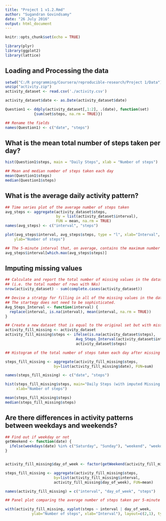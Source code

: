 ---
title: "Project 1 v1.2.Rmd"
author: "Sugandran Govindsamy"
date: "26 July 2016"
output: html_document
---

```{r setup, include=FALSE}
knitr::opts_chunk$set(echo = TRUE)
```

```{r}
library(plyr)
library(ggplot2)
library(lattice)
```

## Loading and Processing the data

```{r echo=true}

setwd("C:/R programming/Coursera/reproducible-research/Project 1/Data")
unzip("activity.zip")
activity_dataset <- read.csv('./activity.csv')

activity_dataset$date <- as.Date(activity_dataset$date)

Question1 <- ddply(activity_dataset[,1:2], .(date), function(set) 
             {sum(set$steps, na.rm = TRUE)})

## Rename the fields
names(Question1) <- c("date", "steps")

```

## What is the mean total number of steps taken per day?

```{r flg.width = 7, flg.height = 6}
hist(Question1$steps, main = "Daily Steps", xlab = "Number of steps")
```

```{r echo = true}
## Mean and median number of steps taken each day
mean(Question1$steps)
median(Question1$steps)

```

## What is the average daily activity pattern?

```{r echo=true}
## Time series plot of the average number of steps taken
avg_steps <- aggregate(activity_dataset$steps, 
                       by = list(activity_dataset$interval), 
                       FUN = mean, na.rm = TRUE)
names(avg_steps) <- c("interval", "steps")
```

```{r flg.width = 7, flg.height = 6}

plot(avg_steps$interval, avg_steps$steps, type = "l", xlab="Interval",
    ylab="Number of steps")
```

```{r echo = true}
## The 5-minute interval that, on average, contains the maximum number of steps
avg_steps$interval[which.max(avg_steps$steps)]
```

## Imputing missing values

```{r echo = true}
## Calculate and report the total number of missing values in the dataset 
## (i.e. the total number of rows with NAs)
nrow(activity_dataset) - sum(complete.cases(activity_dataset))

## Devise a stratgy for filling in all of the missing values in the dataset.
## The startegy does not need to be sophisticated.
Avg_Steps_Interval <- function(interval) {
  replace(interval, is.na(interval), mean(interval, na.rm = TRUE))
}

## Create a new dataset that is equal to the original set but with missing values filled in
activity_fill_missing <- activity_dataset
activity_fill_missing$steps <- ifelse(is.na(activity_dataset$steps), 
                                Avg_Steps_Interval(activity_dataset$interval),
                                activity_dataset$steps)

## Histogram of the total number of steps taken each day after missing values are imputed

steps_fill_missing <- aggregate(activity_fill_missing$steps, 
                      by=list(activity_fill_missing$date), FUN=sum)

names(steps_fill_missing) <- c("date", "steps")
```

```{r flg.width = 7, flg.height = 6}
hist(steps_fill_missing$steps, main="Daily Steps (with imputed Missing Values)",
     xlab="Number of steps")
```

```{r echo = true}

mean(steps_fill_missing$steps)
median(steps_fill_missing$steps)
```

## Are there differences in activity patterns between weekdays and weekends?

```{r echo = true}

## Find out if weekday or not
getWeekend <- function(date) {
  ifelse(weekdays(date) %in% c("Saturday", "Sunday"), "weekend", "weekday")
}


activity_fill_missing$day_of_week <- factor(getWeekend(activity_fill_missing$date))

steps_fill_missing <- aggregate(activity_fill_missing$steps, 
                      by=list(activity_fill_missing$interval, 
                      activity_fill_missing$day_of_week), FUN=mean)

names(activity_fill_missing) = c("interval", "day_of_week", "steps")
```

```{r flg.width = 7, flg.height = 6}
## Panel plot comparing the average number of steps taken per 5-minute interval across weekdays and weekends

with(activity_fill_missing, xyplot(steps ~ interval | day_of_week, 
            ylab="Number of steps", xlab="Interval"), layout=c(2,1), type = "l")

```






